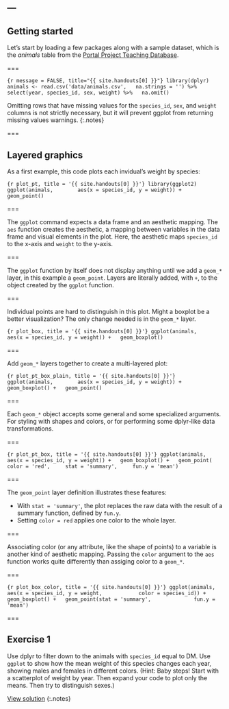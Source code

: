 ---
---

## Getting started

Let's start by loading a few packages along with a sample dataset, which is the *animals* table from the [Portal Project Teaching Database](https://figshare.com/articles/Portal_Project_Teaching_Database/1314459).

===

```{r message = FALSE, title="{{ site.handouts[0] }}"}
library(dplyr)
animals <- read.csv('data/animals.csv',
  na.strings = '') %>%
  select(year, species_id, sex, weight) %>%
  na.omit()
```

Omitting rows that have missing values for the `species_id`, `sex`, and `weight` columns is not strictly necessary, but it will prevent ggplot from returning missing values warnings.
{:.notes}

===

## Layered graphics

As a first example, this code plots each invidual's weight by species:

```{r plot_pt, title = '{{ site.handouts[0] }}'}
library(ggplot2)
ggplot(animals,
       aes(x = species_id, y = weight)) +
  geom_point()
```

===

The `ggplot` command expects a data frame and an aesthetic mapping. The `aes` function creates the aesthetic, a mapping between variables in the data frame and visual elements in the plot. Here, the aesthetic maps `species_id` to the x-axis and `weight` to the y-axis.

===

The `ggplot` function by itself does not display anything until we add a `geom_*` layer, in this example a `geom_point`. Layers are literally added, with `+`, to the object created by the `ggplot` function.

===

Individual points are hard to distinguish in this plot. Might a boxplot be a better visualization? The only change needed is in the `geom_*` layer.

```{r plot_box, title = '{{ site.handouts[0] }}'}
ggplot(animals,
       aes(x = species_id, y = weight)) +
  geom_boxplot()
```

===

Add `geom_*` layers together to create a multi-layered plot:

```{r plot_pt_box_plain, title = '{{ site.handouts[0] }}'}
ggplot(animals,
       aes(x = species_id, y = weight)) +
  geom_boxplot() +
  geom_point()
```

===

Each `geom_*` object accepts some general and some specialized arguments. For styling with shapes and colors, or for performing some dplyr-like data transformations.

===

```{r plot_pt_box, title = '{{ site.handouts[0] }}'}
ggplot(animals,
       aes(x = species_id, y = weight)) +
  geom_boxplot() +
  geom_point(
    color = 'red',
    stat = 'summary',
    fun.y = 'mean')
```

===

The `geom_point` layer definition illustrates these features:

- With `stat = 'summary'`, the plot replaces the raw data with the result of a summary function, defined by `fun.y`.
- Setting `color = red` applies one color to the whole layer.

===

Associating color (or any attribute, like the shape of points) to a variable is another kind of aesthetic mapping. Passing the `color` argument to the `aes` function works quite differently than assiging color to a `geom_*`.

===

```{r plot_box_color, title = '{{ site.handouts[0] }}'}
ggplot(animals,
       aes(x = species_id, y = weight,
           color = species_id)) +
  geom_boxplot() +
  geom_point(stat = 'summary',
             fun.y = 'mean')
```

===

<!--
### Quick plotting with qplot

The `qplot` function provides a shortcut to `ggplot` that looks more like the base R `plot` function, e.g. `qplot(x = species_id, y = weight, data = animals, geom = "boxplot")`. This can be useful to quickly produce simple graphs, especially those with a single geom.

===
-->

## Exercise 1

Use dplyr to filter down to the animals with `species_id` equal to DM. Use `ggplot` to show how the mean weight of this species changes each year, showing males and females in different colors. (Hint: Baby steps! Start with a scatterplot of weight by year. Then expand your code to plot only the means. Then try to distinguish sexes.)

[View solution](#solution-1)
{:.notes}
